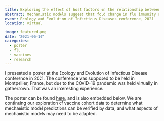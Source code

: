 ```yaml
---
title: Exploring the effect of host factors on the relationship between pre-existing immunity and influenza vaccine response
abstract: Mechanistic models suggest that fold change in flu immunity after vaccination should be linearly decreasing with pre-vaccination immunity. However, these models do not account for host factors, such as age. We found that mechanistic model predictions were sometimes supported by the data, and we are working to explore when they are and are not.
event: Ecology and Evolution of Infectious Diseases conference, 2021
location: virtual

image: featured.png
date: "2021-06-14"
categories:
  - poster
  - flu
  - vaccines
  - research
---
```


I presented a poster at the Ecology and Evolution of Infectious Disease conference in 2021. The conference was supposed to be held in Montpellier, France, but due to the COVID-19 pandemic was held virtually in gather.town. That was an interesting experience.

The poster can be found [here](pres.pdf), and is also embedded below. We are continuing our exploration of vaccine cohort data to determine what mechanistic model predictions can be verified by data, and what aspects of mechanistic models may need to be adapted.

<object data="pres.pdf" width="100%" height="800" title = "presentation slides" class="objectSet" type="application/pdf">
</object>
